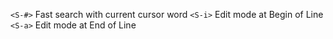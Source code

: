 `<S-#>`   Fast search with current cursor word
`<S-i>`   Edit mode at Begin of Line
`<S-a>`   Edit mode at End of Line
